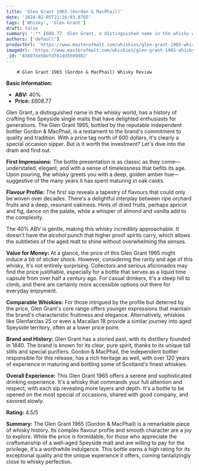 ```yaml
---
title: 'Glen Grant 1965 (Gordon & MacPhail)'
date: '2024-02-05T21:16:03.879Z'
tags: ['Whisky', 'Glen Grant']
draft: false
summary: ':** £608.77  Glen Grant, a distinguished name in the whisky world, has a history of crafting fine Speyside single malts that have ...'
authors: ['default']
productUrl: 'https://www.masterofmalt.com/whiskies/glen-grant-1965-whisky/'
imageUrl: 'https://www.masterofmalt.com/whiskies/glen-grant-1965-whisky.jpg'
_id: '65897ee58efdf61dd5509d82'
---
```


        # Glen Grant 1965 (Gordon & MacPhail) Whisky Review

**Basic Information:**

- **ABV:** 40%
- **Price:** £608.77

Glen Grant, a distinguished name in the whisky world, has a history of crafting fine Speyside single malts that have delighted enthusiasts for generations. The Glen Grant 1965, bottled by the reputable independent bottler Gordon & MacPhail, is a testament to the brand's commitment to quality and tradition. With a price tag north of 600 dollars, it's clearly a special occasion sipper. But is it worth the investment? Let's dive into the dram and find out.

**First Impressions:**
The bottle presentation is as classic as they come—understated, elegant, and with a sense of timelessness that befits its age. Upon pouring, the whisky greets you with a deep, golden amber hue—suggestive of the many years it has spent maturing in oak casks.

**Flavour Profile:**
The first sip reveals a tapestry of flavours that could only be woven over decades. There's a delightful interplay between ripe orchard fruits and a deep, resonant oakiness. Hints of dried fruits, perhaps apricot and fig, dance on the palate, while a whisper of almond and vanilla add to the complexity.

The 40% ABV is gentle, making this whisky incredibly approachable. It doesn't have the alcohol punch that higher proof spirits carry, which allows the subtleties of the aged malt to shine without overwhelming the senses.

**Value for Money:**
At a glance, the price of this Glen Grant 1965 might induce a bit of sticker shock. However, considering the rarity and age of this whisky, it's not entirely surprising. Collectors and serious aficionados may find the price justifiable, especially for a bottle that serves as a liquid time capsule from over half a century ago. For casual drinkers, it's a steep hill to climb, and there are certainly more accessible options out there for everyday enjoyment.

**Comparable Whiskies:**
For those intrigued by the profile but deterred by the price, Glen Grant's core range offers younger expressions that maintain the brand's characteristic fruitiness and elegance. Alternatively, whiskies like Glenfarclas 25 or even a Macallan 18 provide a similar journey into aged Speyside territory, often at a lower price point.

**Brand and History:**
Glen Grant has a storied past, with its distillery founded in 1840. The brand is known for its clear, pure spirit, thanks to its unique tall stills and special purifiers. Gordon & MacPhail, the independent bottler responsible for this release, has a rich heritage as well, with over 120 years of experience in maturing and bottling some of Scotland's finest whiskies.

**Overall Experience:**
This Glen Grant 1965 offers a serene and sophisticated drinking experience. It's a whisky that commands your full attention and respect, with each sip revealing more layers and depth. It's a bottle to be opened on the most special of occasions, shared with good company, and savored slowly.

**Rating:** 4.5/5

**Summary:**
The Glen Grant 1965 (Gordon & MacPhail) is a remarkable piece of whisky history. Its complex flavour profile and smooth character are a joy to explore. While the price is formidable, for those who appreciate the craftsmanship of a well-aged Speyside malt and are willing to pay for the privilege, it's a worthwhile indulgence. This bottle earns a high rating for its exceptional quality and the unique experience it offers, coming tantalizingly close to whisky perfection.
